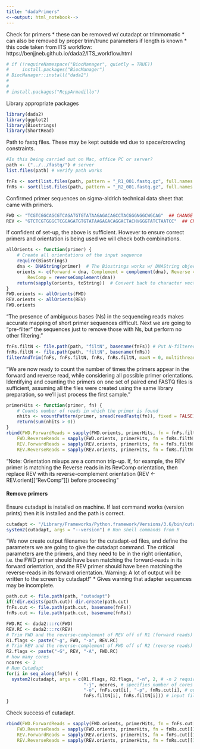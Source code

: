 ```yaml
---
title: "dadaPrimers"
<--output: html_notebook-->
---
```


#######################
Check for primers
* these can be removed w/ cutadapt or trimmomatic
* can also be removed by proper trim/trunc parameters if length is known
* this code taken from ITS workflow: https://benjjneb.github.io/dada2/ITS_workflow.html

```r
# if (!requireNamespace("BiocManager", quietly = TRUE))
#     install.packages("BiocManager")
# BiocManager::install("dada2")
# 
# 
# install.packages("RcppArmadillo")
```

Library appropriate packages
```r
library(dada2)
library(ggplot2)
library(Biostrings)
library(ShortRead)
```

Path to fastq files. These may be kept outside wd due to space/crowding constraints.
```r
#Is this being carried out on Mac, office PC or server?
path <- ("../../fastq/") # server
list.files(path) # verify path works
```

```r
fnFs <- sort(list.files(path, pattern = "_R1_001.fastq.gz", full.names = TRUE))
fnRs <- sort(list.files(path, pattern = "_R2_001.fastq.gz", full.names = TRUE))
```

Confirmed primer sequences on sigma-aldrich technical data sheet that came with primers.
```r
FWD <- "TCGTCGGCAGCGTCAGATGTGTATAAGAGACAGCCTACGGGNGGCWGCAG"  ## CHANGE ME to your forward primer sequence
REV <- "GTCTCGTGGGCTCGGAGATGTGTATAAGAGACAGGACTACHVGGGTATCTAATCC"  ## CHANGE ME...
```

If confident of set-up, the above is sufficient. However to ensure correct primers and orientation is being used we will check both combinations.
```r
allOrients <- function(primer) {
    # Create all orientations of the input sequence
    require(Biostrings)
    dna <- DNAString(primer)  # The Biostrings works w/ DNAString objects rather than character vectors
    orients <- c(Forward = dna, Complement = complement(dna), Reverse = reverse(dna), 
        RevComp = reverseComplement(dna))
    return(sapply(orients, toString))  # Convert back to character vector
}
FWD.orients <- allOrients(FWD)
REV.orients <- allOrients(REV)
FWD.orients
```

"The presence of ambiguous bases (Ns) in the sequencing reads makes accurate mapping of short primer sequences difficult. Next we are going to “pre-filter” the sequences just to remove those with Ns, but perform no other filtering."
```r
fnFs.filtN <- file.path(path, "filtN", basename(fnFs)) # Put N-filtered files in filtN/ subdirectory
fnRs.filtN <- file.path(path, "filtN", basename(fnRs))
filterAndTrim(fnFs, fnFs.filtN, fnRs, fnRs.filtN, maxN = 0, multithread = TRUE)
```

"We are now ready to count the number of times the primers appear in the forward and reverse read, while considering all possible primer orientations. Identifying and counting the primers on one set of paired end FASTQ files is sufficient, assuming all the files were created using the same library preparation, so we’ll just process the first sample."
```r
primerHits <- function(primer, fn) {
    # Counts number of reads in which the primer is found
    nhits <- vcountPattern(primer, sread(readFastq(fn)), fixed = FALSE)
    return(sum(nhits > 0))
}
rbind(FWD.ForwardReads = sapply(FWD.orients, primerHits, fn = fnFs.filtN[[1]]), 
    FWD.ReverseReads = sapply(FWD.orients, primerHits, fn = fnRs.filtN[[1]]), 
    REV.ForwardReads = sapply(REV.orients, primerHits, fn = fnFs.filtN[[1]]), 
    REV.ReverseReads = sapply(REV.orients, primerHits, fn = fnRs.filtN[[1]]))
```

"Note: Orientation mixups are a common trip-up. If, for example, the REV primer is matching the Reverse reads in its RevComp orientation, then replace REV with its reverse-complement orientation (REV <- REV.orient[["RevComp"]]) before proceeding"


#### Remove primers

Ensure cutadapt is installed on machine. If last command works (version prints) then it is installed and the path is correct.
```r
cutadapt <- "/Library/Frameworks/Python.framework/Versions/3.6/bin/cutadapt" # CHANGE ME to the cutadapt path on your machine
system2(cutadapt, args = "--version") # Run shell commands from R
```

"We now create output filenames for the cutadapt-ed files, and define the parameters we are going to give the cutadapt command. The critical parameters are the primers, and they need to be in the right orientation, i.e. the FWD primer should have been matching the forward-reads in its forward orientation, and the REV primer should have been matching the reverse-reads in its forward orientation. Warning: A lot of output will be written to the screen by cutadapt!"
* Gives warning that adapter sequences may be incomplete.

```r
path.cut <- file.path(path, "cutadapt")
if(!dir.exists(path.cut)) dir.create(path.cut)
fnFs.cut <- file.path(path.cut, basename(fnFs))
fnRs.cut <- file.path(path.cut, basename(fnRs))

FWD.RC <- dada2:::rc(FWD)
REV.RC <- dada2:::rc(REV)
# Trim FWD and the reverse-complement of REV off of R1 (forward reads)
R1.flags <- paste("-g", FWD, "-a", REV.RC) 
# Trim REV and the reverse-complement of FWD off of R2 (reverse reads)
R2.flags <- paste("-G", REV, "-A", FWD.RC) 
# how many cores
ncores <- 2
# Run Cutadapt
for(i in seq_along(fnFs)) {
  system2(cutadapt, args = c(R1.flags, R2.flags, "-n", 2, # -n 2 required to remove FWD and REV from reads
                             "-j", ncores, # specifies number of cores to use
                             "-o", fnFs.cut[i], "-p", fnRs.cut[i], # output files
                             fnFs.filtN[i], fnRs.filtN[i])) # input files
}
```

Check success of cutadapt.
```r
rbind(FWD.ForwardReads = sapply(FWD.orients, primerHits, fn = fnFs.cut[[1]]), 
    FWD.ReverseReads = sapply(FWD.orients, primerHits, fn = fnRs.cut[[1]]), 
    REV.ForwardReads = sapply(REV.orients, primerHits, fn = fnFs.cut[[1]]), 
    REV.ReverseReads = sapply(REV.orients, primerHits, fn = fnRs.cut[[1]]))
```

